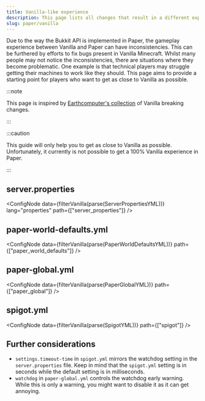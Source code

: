 ```yaml
---
title: Vanilla-like experience
description: This page lists all changes that result in a different experience than Vanilla.
slug: paper/vanilla
---
```




Due to the way the Bukkit API is implemented in Paper, the gameplay experience between Vanilla and Paper can have inconsistencies.
This can be furthered by efforts to fix bugs present in Vanilla Minecraft.
Whilst many people may not notice the inconsistencies, there are situations where they become problematic.
One example is that technical players may struggle getting their machines to work like they should.
This page aims to provide a starting point for players who want to get as close to Vanilla as possible.

:::note

This page is inspired by [Earthcomputer's collection](https://gist.github.com/Earthcomputer/2296da33b8cc91dba81b48103c0e1fe3) of Vanilla breaking changes.

:::

:::caution

This guide will only help you to get as close to Vanilla as possible.
Unfortunately, it currently is not possible to get a 100% Vanilla experience in Paper.

:::
## server.properties
<ConfigNode data={filterVanilla(parse(ServerPropertiesYML))} lang="properties" path={["server_properties"]} />

## paper-world-defaults.yml
<ConfigNode data={filterVanilla(parse(PaperWorldDefaultsYML))} path={["paper_world_defaults"]} />

## paper-global.yml
<ConfigNode data={filterVanilla(parse(PaperGlobalYML))} path={["paper_global"]} />

## spigot.yml
<ConfigNode data={filterVanilla(parse(SpigotYML))} path={["spigot"]} />

## Further considerations

* `settings.timeout-time` in `spigot.yml` mirrors the watchdog setting in the `server.properties` file. Keep in mind that the `spigot.yml` setting is in seconds while the default setting is in milliseconds.
* `watchdog` in `paper-global.yml` controls the watchdog early warning. While this is only a warning, you might want to disable it as it can get annoying.

